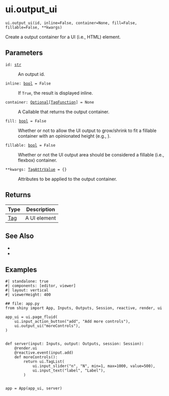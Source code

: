 # ui.output_ui { #shiny.ui.output_ui }

`ui.output_ui(id, inline=False, container=None, fill=False, fillable=False, **kwargs)`

Create a output container for a UI (i.e., HTML) element.

## Parameters

<code><span class="parameter-name">id</span><span class="parameter-annotation-sep">:</span> <span class="parameter-annotation">[str](`str`)</span></code>

:   An output id.

<code><span class="parameter-name">inline</span><span class="parameter-annotation-sep">:</span> <span class="parameter-annotation">[bool](`bool`)</span> <span class="parameter-default-sep">=</span> <span class="parameter-default">False</span></code>

:   If ``True``, the result is displayed inline.

<code><span class="parameter-name">container</span><span class="parameter-annotation-sep">:</span> <span class="parameter-annotation">[Optional](`typing.Optional`)\[[TagFunction](`htmltools.TagFunction`)\]</span> <span class="parameter-default-sep">=</span> <span class="parameter-default">None</span></code>

:   A Callable that returns the output container.

<code><span class="parameter-name">fill</span><span class="parameter-annotation-sep">:</span> <span class="parameter-annotation">[bool](`bool`)</span> <span class="parameter-default-sep">=</span> <span class="parameter-default">False</span></code>

:   Whether or not to allow the UI output to grow/shrink to fit a fillable container
    with an opinionated height (e.g., [](:func:`~shiny.ui.page_fillable`)).

<code><span class="parameter-name">fillable</span><span class="parameter-annotation-sep">:</span> <span class="parameter-annotation">[bool](`bool`)</span> <span class="parameter-default-sep">=</span> <span class="parameter-default">False</span></code>

:   Whether or not the UI output area should be considered a fillable (i.e.,
    flexbox) container.

<code><span class="parameter-name">**kwargs</span><span class="parameter-annotation-sep">:</span> <span class="parameter-annotation">[TagAttrValue](`htmltools.TagAttrValue`)</span> <span class="parameter-default-sep">=</span> <span class="parameter-default">{}</span></code>

:   Attributes to be applied to the output container.

## Returns

| Type                   | Description   |
|------------------------|---------------|
| [Tag](`htmltools.Tag`) | A UI element  |

## See Also

* [](:func:`~shiny.render.ui`)
* [](:func:`~shiny.ui.output_text`)

## Examples

```shinylive-python
#| standalone: true
#| components: [editor, viewer]
#| layout: vertical
#| viewerHeight: 400

## file: app.py
from shiny import App, Inputs, Outputs, Session, reactive, render, ui

app_ui = ui.page_fluid(
    ui.input_action_button("add", "Add more controls"),
    ui.output_ui("moreControls"),
)


def server(input: Inputs, output: Outputs, session: Session):
    @render.ui
    @reactive.event(input.add)
    def moreControls():
        return ui.TagList(
            ui.input_slider("n", "N", min=1, max=1000, value=500),
            ui.input_text("label", "Label"),
        )


app = App(app_ui, server)
```
